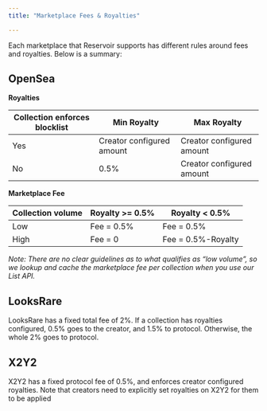 ```yaml
---
title: "Marketplace Fees & Royalties"

---
```


Each marketplace that Reservoir supports has different rules around fees and royalties. Below is a summary:

## OpenSea

**Royalties**

| Collection enforces blocklist | Min Royalty               | Max Royalty               |
| ----------------------------- | ------------------------- | ------------------------- |
| Yes                           | Creator configured amount | Creator configured amount |
| No                            | 0.5%                      | Creator configured amount |

**Marketplace Fee**

| Collection volume | Royalty >= 0.5% | Royalty \< 0.5%    |
| ----------------- | --------------- | ------------------ |
| Low               | Fee = 0.5%      | Fee = 0.5%         |
| High              | Fee = 0         | Fee = 0.5%-Royalty |

*Note: There are no clear guidelines as to what qualifies as “low volume”, so we lookup and cache the marketplace fee per collection when you use our List API.*

## LooksRare

LooksRare has a fixed total fee of 2%. If a collection has royalties configured, 0.5% goes to the creator, and 1.5% to protocol. Otherwise, the whole 2% goes to protocol.

## X2Y2

X2Y2 has a fixed protocol fee of 0.5%, and enforces creator configured royalties. Note that creators need to explicitly set royalties on X2Y2 for them to be applied
